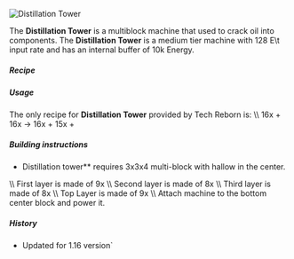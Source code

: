 ![Distillation Tower](/mods/techreborn/distillation_tower.png) 

The **Distillation Tower** is a multiblock machine that used to crack oil into components.
The **Distillation Tower** is a medium tier machine with 128 E\\t input rate and has an internal buffer of 10k Energy.


##### Recipe

<Recipe recipe=" input techreborn:industrial_centrifuge
techreborn:energy_flow_chip techreborn:industrial_centrifuge input
techreborn:extractor techreborn:industrial_machine_frame
techreborn:extractor input techreborn:industrial_electrolyzer
techreborn:energy_flow_chip techreborn:industrial_electrolyzer output
techreborn:distillation_tower "/>

##### Usage

The only recipe for **Distillation Tower** provided by Tech Reborn
is: \\\\ 16x<Mcitem id="techreborn:oil_cell"/> +
16x<Mcitem id="techreborn:empty_cell"/> -\>
16x<Mcitem id="techreborn:diesel_cell"/> +
15x<Mcitem id="techreborn:sulfuric_acid_cell"/> +
<Mcitem id="techreborn:glyceryl_cell"/>

##### Building instructions

- Distillation tower** requires 3x3x4 multi-block with hallow in
        the center.

\\\\ First layer is made of
9x<Mcitem id="techreborn:basic_machine_casing"/>
\\\\ Second layer is made of
8x<Mcitem id="techreborn:industrial_machine_casing"/>
\\\\ Third layer is made of
8x<Mcitem id="techreborn:basic_machine_casing"/>
\\\\ Top Layer is made of
9x<Mcitem id="techreborn:industrial_machine_casing"/>
\\\\ Attach machine to the bottom center block and power it.

##### History

* Updated for 1.16 version`
